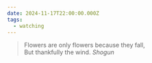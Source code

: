 ```yaml
---
date: 2024-11-17T22:00:00.000Z
tags:
  - watching
---
```

> Flowers are only flowers because they fall,<br/>
> But thankfully the wind.
> <cite><i>Shogun</i></cite>
